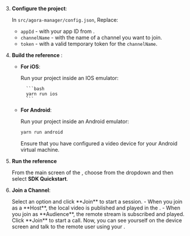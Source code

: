 <PlatformWrapper platform="react-native">

3. **Configure the project**:

    In `src/agora-manager/config.json`, Replace:

    * `appId` - with your app ID from [<Vg k="CONSOLE" />](https://console.agora.io/).
    * `channelName` - with the name of a channel you want to join.
    * `token` - with a valid temporary token for the `channelName`.

1.  **Build the <Vpl k="NAME" /> reference  <Vpl k="CLIENT" />**:
    - **For iOS**:

        Run your project inside an IOS emulator:
       
            ```bash
            yarn run ios
            ```
    - **For Android**:
      
        Run your project inside an Android emulator:
         
        ```bash
        yarn run android
        ```
        Ensure that you have configured a video device for your Android virtual machine.

1. **Run the  <Vpl k="NAME"/> reference <Vpl k="CLIENT" />**

    From the main screen of the <Vpl k="CLIENT" />, choose **<Vpd k="NAME" />** from the dropdown and then select
    **SDK Quickstart**.

1. **Join a Channel**:

    <ProductWrapper product="{['interactive-live-streaming', 'broadcast-streaming']}">
    Select an option and click **Join** to start a session.
    - When you join as a **Host**, the local video is published and played in the <Vpl k="CLIENT"/>.
    - When you join as **Audience**, the remote stream is subscribed and played.
    </ProductWrapper>

    <ProductWrapper product="video-calling">
    Click **Join** to start a call. Now, you can see yourself on the device screen and talk to the remote user using your <Vpl k="CLIENT"/>.
    </ProductWrapper>

</PlatformWrapper>
